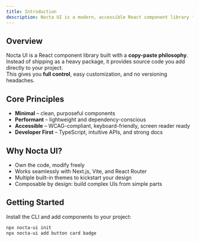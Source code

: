 ```yaml
---
title: Introduction
description: Nocta UI is a modern, accessible React component library focused on simplicity, performance, and developer experience.
---
```


## Overview

Nocta UI is a React component library built with a **copy-paste philosophy**.  
Instead of shipping as a heavy package, it provides source code you add directly to your project.  
This gives you **full control**, easy customization, and no versioning headaches.

## Core Principles

- **Minimal** – clean, purposeful components  
- **Performant** – lightweight and dependency-conscious  
- **Accessible** – WCAG-compliant, keyboard-friendly, screen reader ready  
- **Developer First** – TypeScript, intuitive APIs, and strong docs  

## Why Nocta UI?

- Own the code, modify freely  
- Works seamlessly with Next.js, Vite, and React Router  
- Multiple built-in themes to kickstart your design  
- Composable by design: build complex UIs from simple parts  

## Getting Started

Install the CLI and add components to your project:

```bash
npx nocta-ui init
npx nocta-ui add button card badge

